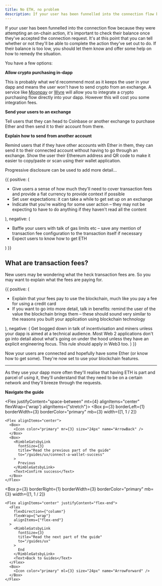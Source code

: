 ```yaml
---
title: No ETH, no problem
description: If your user has been funnelled into the connection flow because they were attempting an on-chain action, it's important to check their balance once they've accepted the connection request. It's at this point that you can tell whether or not they'll be able to complete the action they've set out to do. If their balance is too low, you should let them know and offer some help on how to remedy the situation.
---
```



If your user has been funnelled into the connection flow because they were attempting an on-chain action, it's important to check their balance once they've accepted the connection request. It's at this point that you can tell whether or not they'll be able to complete the action they've set out to do. If their balance is too low, you should let them know and offer some help on how to remedy the situation.

You have a few options:

**Allow crypto purchasing in-dapp**

This is probably what we'd recommend most as it keeps the user in your dapp and means the user won't have to send crypto from an exchange. A service like [Moonpay](https://moonpay.io) or [Wyre](https://sendwyre.com) will allow you to integrate a crypto purchasing flow directly into your dapp. However this will cost you some integration fees.

**Send your users to an exchange**

Tell users that they can head to Coinbase or another exchange to purchase Ether and then send it to their account from there.

**Explain how to send from another account**

Remind users that if they have other accounts with Ether in them, they can send it to their connected account without having to go through an exchange. Show the user their Ethereum address and QR code to make it easier to copy/paste or scan using their wallet application.

Progressive disclosure can be used to add more detail...

<DoDont>
  {{
    positive: (
      <Text>
        <ul>
          <li>
            Give users a sense of how much they'll need to cover transaction
            fees and provide a fiat currency to provide context if possible
          </li>
          <li>
            Set user expectations: it can take a while to get set up on an
            exchange
          </li>
          <li>
            Indicate that you're waiting for some user action – they may not be
            expecting to have to do anything if they haven't read all the
            content
          </li>
        </ul>
      </Text>
    ),
    negative: (
      <Text>
        <ul>
          <li>
            Baffle your users with talk of gas limits etc – save any mention of
            transaction fee configuration to the transaction itself if necessary
          </li>
          <li>Expect users to know how to get ETH</li>
        </ul>
      </Text>
    )
  }}
</DoDont>

## What are transaction fees?

New users may be wondering what the heck transaction fees are. So you may want to explain what the fees are paying for.

<DoDont>
  {{
    positive: (
      <Text>
        <ul>
          <li>
            Explain that your fees pay to use the blockchain, much like you pay
            a fee for using a credit card
          </li>
          <li>
            If you want to go into more detail, talk in benefits: remind the
            user of the value the blockchain brings them – these should sound
            very similar to the reasons you built your application using
            blockchain technology
          </li>
        </ul>
      </Text>
    ),
    negative: (
      <Text>
        Get bogged down in talk of incentivisation and miners unless your dapp
        is aimed at a technical audience. Most Web 2 applications don't go into
        detail about what's going on under the hood unless they have an explicit
        engineering focus. This rule should apply in Web3 too.
      </Text>
    )
  }}
</DoDont>

Now your users are connected and hopefully have some Ether (or know how to get some). They're now set to use your blockchain features.

---

As they use your dapp more often they'll realise that having ETH is part and parcel of using it, they'll understand that they need to be on a certain network and they'll breeze through the requests.

**Navigate the guide**

<Flex justifyContent="space-between" mt={4} alignItems="center" flexWrap={'wrap'} alignItems={"stretch"}>
  <Box
    p={3}
    borderLeft={1}
    borderWidth={3}
    borderColor="primary"
    mb={3}
    width={[1, 1 / 2]}
  >
    <Flex alignItems="center">
      <Box>
        <Icon color="primary" mr={3} size="24px" name="ArrowBack" />
      </Box>
      <Box>
        <RimbleGatsbyLink
          fontSize={3}
          title="Read the previous part of the guide"
          to="/guides/ux/connect-a-wallet-success"
        >
          Previous
        </RimbleGatsbyLink>
        <Text>Confirm success</Text>
      </Box>
    </Flex>
  </Box>

  <Box
    p={3}
    borderRight={1}
    borderWidth={3}
    borderColor="primary"
    mb={3}
    width={[1, 1 / 2]}
  >
    <Flex alignItems="center" justifyContent="flex-end">
      <Flex
        flexDirection={"column"}
        flexWrap={"wrap"}
        alignItems={"flex-end"}
      >
        <RimbleGatsbyLink
          fontSize={3}
          title="Read the next part of the guide"
          to="/guides/ux"
        >
          End
        </RimbleGatsbyLink>
        <Text>Back to Guides</Text>
      </Flex>
      <Box>
        <Icon color="primary" ml={3} size="24px" name="ArrowForward" />
      </Box>
    </Flex>
  </Box>
</Flex>
